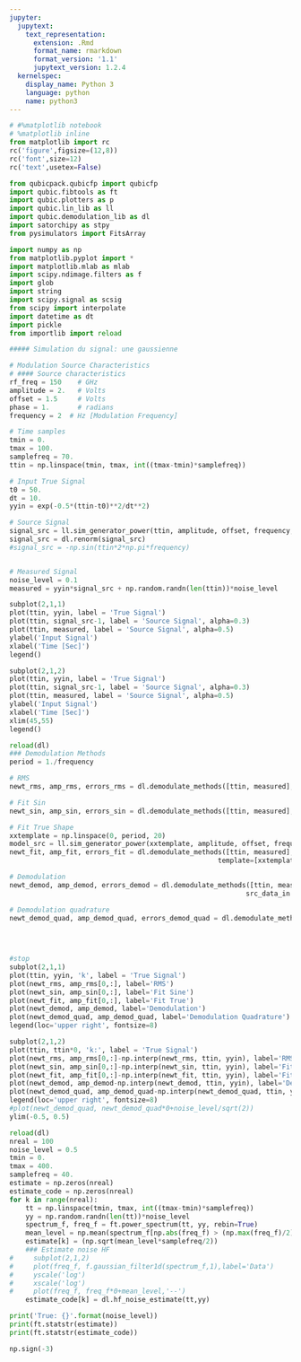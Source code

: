 ```yaml
---
jupyter:
  jupytext:
    text_representation:
      extension: .Rmd
      format_name: rmarkdown
      format_version: '1.1'
      jupytext_version: 1.2.4
  kernelspec:
    display_name: Python 3
    language: python
    name: python3
---
```


```python
# #%matplotlib notebook
# %matplotlib inline
from matplotlib import rc
rc('figure',figsize=(12,8))
rc('font',size=12)
rc('text',usetex=False)

from qubicpack.qubicfp import qubicfp
import qubic.fibtools as ft
import qubic.plotters as p
import qubic.lin_lib as ll
import qubic.demodulation_lib as dl
import satorchipy as stpy
from pysimulators import FitsArray

import numpy as np
from matplotlib.pyplot import *
import matplotlib.mlab as mlab
import scipy.ndimage.filters as f
import glob
import string
import scipy.signal as scsig
from scipy import interpolate
import datetime as dt
import pickle
from importlib import reload
```

```python
##### Simulation du signal: une gaussienne

# Modulation Source Characteristics
# #### Source characteristics
rf_freq = 150    # GHz
amplitude = 2.   # Volts
offset = 1.5     # Volts
phase = 1.       # radians
frequency = 2  # Hz [Modulation Frequency] 

# Time samples
tmin = 0.
tmax = 100.
samplefreq = 70.
ttin = np.linspace(tmin, tmax, int((tmax-tmin)*samplefreq))

# Input True Signal
t0 = 50.
dt = 10.
yyin = exp(-0.5*(ttin-t0)**2/dt**2)

# Source Signal
signal_src = ll.sim_generator_power(ttin, amplitude, offset, frequency, phase, rf_freq = rf_freq)
signal_src = dl.renorm(signal_src)
#signal_src = -np.sin(ttin*2*np.pi*frequency)


# Measured Signal
noise_level = 0.1
measured = yyin*signal_src + np.random.randn(len(ttin))*noise_level

subplot(2,1,1)
plot(ttin, yyin, label = 'True Signal')
plot(ttin, signal_src-1, label = 'Source Signal', alpha=0.3)
plot(ttin, measured, label = 'Source Signal', alpha=0.5)
ylabel('Input Signal')
xlabel('Time [Sec]')
legend()

subplot(2,1,2)
plot(ttin, yyin, label = 'True Signal')
plot(ttin, signal_src-1, label = 'Source Signal', alpha=0.3)
plot(ttin, measured, label = 'Source Signal', alpha=0.5)
ylabel('Input Signal')
xlabel('Time [Sec]')
xlim(45,55)
legend()
```

```python
reload(dl)
### Demodulation Methods
period = 1./frequency

# RMS
newt_rms, amp_rms, errors_rms = dl.demodulate_methods([ttin, measured], 1./period, method='rms', remove_noise=True)

# Fit Sin
newt_sin, amp_sin, errors_sin = dl.demodulate_methods([ttin, measured], 1./period, method='fit')

# Fit True Shape
xxtemplate = np.linspace(0, period, 20)
model_src = ll.sim_generator_power(xxtemplate, amplitude, offset, frequency, phase, rf_freq = rf_freq)
newt_fit, amp_fit, errors_fit = dl.demodulate_methods([ttin, measured], 1./period, method='fit', 
                                                    template=[xxtemplate, model_src])

# Demodulation
newt_demod, amp_demod, errors_demod = dl.demodulate_methods([ttin, measured], 1./period, method='demod',
                                                           src_data_in = [ttin, signal_src])

# Demodulation quadrature
newt_demod_quad, amp_demod_quad, errors_demod_quad = dl.demodulate_methods([ttin, measured], 1./period, 
                                                                           method='demod_quad', remove_noise=True,
                                                                           src_data_in = [ttin, signal_src])


#stop
subplot(2,1,1)
plot(ttin, yyin, 'k', label = 'True Signal')
plot(newt_rms, amp_rms[0,:], label='RMS')
plot(newt_sin, amp_sin[0,:], label='Fit Sine')
plot(newt_fit, amp_fit[0,:], label='Fit True')
plot(newt_demod, amp_demod, label='Demodulation')
plot(newt_demod_quad, amp_demod_quad, label='Demodulation Quadrature')
legend(loc='upper right', fontsize=8)

subplot(2,1,2)
plot(ttin, ttin*0, 'k:', label = 'True Signal')
plot(newt_rms, amp_rms[0,:]-np.interp(newt_rms, ttin, yyin), label='RMS')
plot(newt_sin, amp_sin[0,:]-np.interp(newt_sin, ttin, yyin), label='Fit Sine')
plot(newt_fit, amp_fit[0,:]-np.interp(newt_fit, ttin, yyin), label='Fit True')
plot(newt_demod, amp_demod-np.interp(newt_demod, ttin, yyin), label='Demodulation')
plot(newt_demod_quad, amp_demod_quad-np.interp(newt_demod_quad, ttin, yyin), label='Demodulation Quadrature')
legend(loc='upper right', fontsize=8)
#plot(newt_demod_quad, newt_demod_quad*0+noise_level/sqrt(2))
ylim(-0.5, 0.5)
```

```python
reload(dl)
nreal = 100
noise_level = 0.5
tmin = 0.
tmax = 400.
samplefreq = 40.
estimate = np.zeros(nreal)
estimate_code = np.zeros(nreal)
for k in range(nreal):
    tt = np.linspace(tmin, tmax, int((tmax-tmin)*samplefreq))
    yy = np.random.randn(len(tt))*noise_level
    spectrum_f, freq_f = ft.power_spectrum(tt, yy, rebin=True)
    mean_level = np.mean(spectrum_f[np.abs(freq_f) > (np.max(freq_f)/2)])
    estimate[k] = (np.sqrt(mean_level*samplefreq/2))
    ### Estimate noise HF
#     subplot(2,1,2)
#     plot(freq_f, f.gaussian_filter1d(spectrum_f,1),label='Data')
#     yscale('log')
#     xscale('log')
#     plot(freq_f, freq_f*0+mean_level,'--')
    estimate_code[k] = dl.hf_noise_estimate(tt,yy)

print('True: {}'.format(noise_level))
print(ft.statstr(estimate))
print(ft.statstr(estimate_code))
```

```python
np.sign(-3)
```

```python

```
